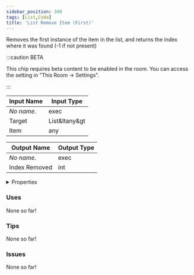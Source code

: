```yaml
---
sidebar_position: 340
tags: [List,Code]
title: 'List Remove Item (First)'
---
```


Removes the first instance of the item in the list, and returns the index where it was found (-1 if not present)

:::caution BETA

This chip requires beta content to be enabled in the room. You can access the setting in "This Room -> Settings".

:::


<EsbSvg />

| Input Name | Input Type |
|-----------|-----------|
| *No name.* | exec |
| Target | List&ltany&gt |
| Item | any |

| Output Name | Output Type |
|-----------|-----------|
| *No name.* | exec |
| Index Removed | int |


<details>
  <summary>Properties</summary>
  <div>
    <div>
    <table>
      <thead>
        <tr>
          <th>Is beta required?</th>
          <th>✅</th>
        </tr>
        <tr>
          <th>Is this chip a trolling risk?</th>
          <th>❌</th>
        </tr>
        <tr>
          <th>Is this chip a role assignment risk?</th>
          <th>❌</th>
        </tr>
        <tr>
          <th>Chip UUID</th>
          <th>1657cd3d-6bc5-41d2-b70f-1854f9288ffa</th>
        </tr>
      </thead>
    </table>
    </div>
  </div>
</details>

### Uses

None so far!

### Tips

None so far!

### Issues

None so far!